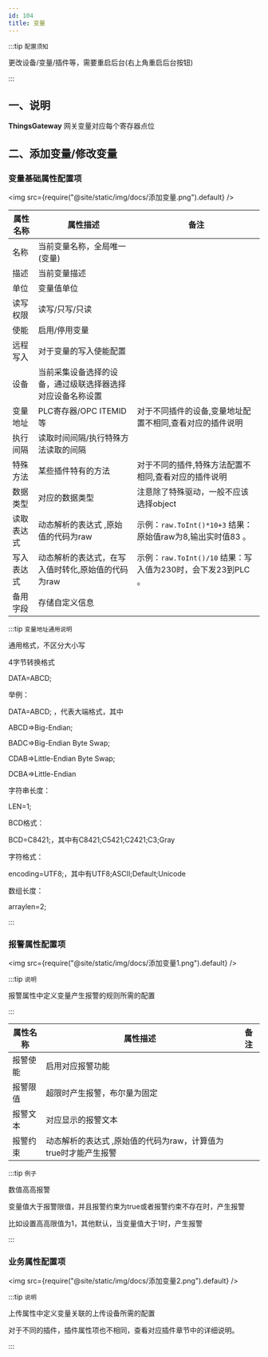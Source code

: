 ```yaml
---
id: 104
title: 变量
---
```




:::tip `配置须知`

 更改设备/变量/插件等，需要重启后台(右上角重启后台按钮)

:::

## 一、说明

**ThingsGateway** 网关变量对应每个寄存器点位

## 二、添加变量/修改变量

### 变量基础属性配置项

<img src={require("@site/static/img/docs/添加变量.png").default} />

|属性名称| 属性描述| 备注|
|-----------|--------------|-----------------|
|名称| 当前变量名称，全局唯一(变量)| |
|描述| 当前变量描述 ||
|单位| 变量值单位 ||
|读写权限| 读写/只写/只读 ||
|使能| 启用/停用变量 ||
|远程写入| 对于变量的写入使能配置 ||
|设备| 当前采集设备选择的设备，通过级联选择器选择对应设备名称设置 ||
|变量地址| PLC寄存器/OPC ITEMID等 |对于不同插件的设备,变量地址配置不相同,查看对应的插件说明|
|执行间隔| 读取时间间隔/执行特殊方法读取的间隔 ||
|特殊方法| 某些插件特有的方法 |对于不同的插件,特殊方法配置不相同,查看对应的插件说明|
|数据类型| 对应的数据类型 |注意除了特殊驱动，一般不应该选择object|
|读取表达式| 动态解析的表达式 ,原始值的代码为raw|示例：``raw.ToInt()*10+3`` 结果：原始值raw为8,输出实时值83 。|
|写入表达式| 动态解析的表达式，在写入值时转化,原始值的代码为raw|示例：``raw.ToInt()/10`` 结果：写入值为230时，会下发23到PLC 。|
|备用字段| 存储自定义信息 |



:::tip `变量地址通用说明`

通用格式，不区分大小写

4字节转换格式

DATA=ABCD;

举例：

DATA=ABCD; ，代表大端格式，其中

ABCD=>Big-Endian;

BADC=>Big-Endian Byte Swap;

CDAB=>Little-Endian Byte Swap;

DCBA=>Little-Endian

字符串长度：

LEN=1;

BCD格式：

BCD=C8421;，其中有C8421;C5421;C2421;C3;Gray

字符格式：

encoding=UTF8;，其中有UTF8;ASCII;Default;Unicode

数组长度：

arraylen=2;

:::


### 报警属性配置项

<img src={require("@site/static/img/docs/添加变量1.png").default} />

:::tip `说明`

报警属性中定义变量产生报警的规则所需的配置

:::

|属性名称| 属性描述| 备注|
|-----------|--------------|-----------------|
|报警使能| 启用对应报警功能| |
|报警限值| 超限时产生报警，布尔量为固定 ||
|报警文本| 对应显示的报警文本 ||
|报警约束| 动态解析的表达式 ,原始值的代码为raw，计算值为true时才能产生报警 ||

:::tip `例子`

数值高高报警

变量值大于报警限值，并且报警约束为true或者报警约束不存在时，产生报警

比如设置高高限值为1，其他默认，当变量值大于1时，产生报警

:::


### 业务属性配置项
<img src={require("@site/static/img/docs/添加变量2.png").default} />

:::tip `说明`

上传属性中定义变量关联的上传设备所需的配置

对于不同的插件，插件属性项也不相同，查看对应插件章节中的详细说明。

:::


